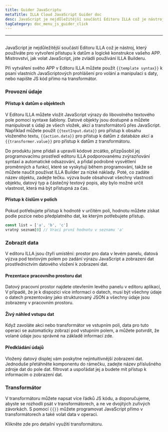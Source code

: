 ```yaml
---
title: Guider JavaScriptu
metaTitle: ILLA Cloud JavaScript Guider doc
desc: JavaScript je nejdůležitější součástí Editoru ILLA což je nástroj, který používáte pro vytvoření přístupu k datům a logické konstrukce vašeho APP
tagCategory: doc_menu_js_guider_click
---
```


* * *

## <Heading hidden>JavaScript Guider</Heading>

JavaScript je nejdůležitější součástí Editoru ILLA což je nástroj, který používáte pro vytvoření přístupu k datům a logické konstrukce vašeho APP. Mistrovství, jak volat JavaScript, jste zvládli používání ILLA Builderu.

Při vytváření svého APP v Editoru ILLA můžete použít `{{template syntax}}` k psaní vlastních JavaScriptových prohlášení pro volání a manipulaci s daty, nebo napište JS kód přímo na transformátor.

### Provozní údaje

#### Přístup k datům o objektech

V Editoru ILLA můžete vložit JavaScript výrazy do libovolného textového pole pomocí syntaxe šablony. Datové objekty jsou dostupné a můžete manipulovat s údaji ze všech vložek, akcí a transformátorů přes JavaScript. Například můžete použít `{{textInput.data}}` pro přístup k obsahu vloženého textu, `{{action.data}}` pro přístup k datům z databáze akcí a `{{transformer.value}}` pro přístup k datům z transformátoru.

Do produktu jsme přidali a upravili kódové zrcátko, přizpůsobil jej programovacímu prostředí editoru ILLA podporovanému zvýrazňování syntaxí a automatické odsazování, a přidal podrobné vysvětlení proměnných a funkcí, které se vyskytují během programování, takže se můžete naučit používat ILLA Builder za nízké náklady. Poté, co zadáte název objektu, zadejte tečku. výzva bude obsahovat všechny vlastnosti objektu, datový typ a částečný textový popis, aby bylo možné určit vlastnost, která má být přístupná za čas.

#### Přístup k číslům v polích

Pokud potřebujete přístup k hodnotě v určitém poli, hodnotu můžete získat podle pozice nebo předplatného dat, ke kterým potřebujete přístup.

```javascript
const list = ['a', 'b', 'c']
vratný seznam[0] // Vrací první hodnotu v seznamu 'a'
```

### Zobrazit data

V editoru ILLA jsou čtyři umístění: prostor pro data v levém panelu, datová výzva pod textovým polem po zadání výrazu JavaScript a zobrazení dat prostřednictvím datového vložení k zobrazení dat.

#### Prezentace pracovního prostoru dat

Datový pracovní prostor najdete otevřením levého panelu v editoru aplikací, V případě, že je k dispozici více informací o datech, musí být všechny údaje o datech prezentovány jako strukturovaný JSON a všechny údaje jsou zobrazeny v pracovním prostoru.

[//]: # "[图片]"

#### Živý náhled vstupu dat

Když zavoláte akci nebo transformátor ve vstupním poli, data pro tuto operaci se automaticky zobrazí pod vstupním polem, a můžete potvrdit, že volané údaje jsou správné na základě informací zde.

[//]: # "[图片]"

#### Předkládání údajů

Vložený datový displej vám poskytne nejintuitivnější zobrazení dat. Jednoduše přetáhněte komponentu do rámečku, zadejte název příslušného zdroje dat do pole dat. filtrovat a uspořádat jej a budete mít přístup k informacím o zobrazení dat.

[//]: # "[图片]"

### Transformátor

V transformátoru můžete napsat více řádků JS kódu, a doporučujeme, abyste se rozhodli psát v transformátorech, a ne ve dvojitých zuřivých závorkách. S pomocí `{{}}` můžete programovat JavaScript přímo v transformátorech a také volat data v operaci.

Klikněte zde pro detailní využití transformátoru.
